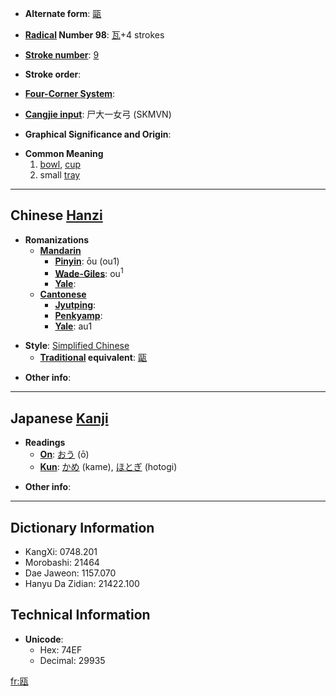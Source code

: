 * '''Alternate form''': [[甌]]

* '''[[Wiktionary:Chinese radical index| Radical]] Number 98''': [[Wiktionary:Chinese radical index 瓦|瓦]]+4 strokes

* '''[[Wiktionary:Chinese total strokes index|Stroke number]]''': [[Wiktionary:Chinese total strokes index 9|9]]

* '''Stroke order''': 

* '''[[Wiktionary:Chinese four corner index|Four-Corner System]]''': 

* '''[[Wiktionary:Chinese Cangjie index|Cangjie input]]''': 尸大一女弓 (SKMVN)

* '''Graphical Significance and Origin''': 

* '''Common Meaning'''
*#[[bowl]], [[cup]]
*# small [[tray]]

----

== Chinese [[Hanzi]] ==

* '''Romanizations'''
** '''[[Mandarin]]'''
*** '''[[Pinyin]]''': ōu (ou1)
*** '''[[Wade-Giles]]''': ou<sup>1</sup>
*** '''[[Yale]]''': 
** '''[[Cantonese]]'''
*** '''[[Jyutping]]''':
*** '''[[Penkyamp]]''': 
*** '''[[Yale]]''': au1

* '''Style''': [[Simplified Chinese]] 
** '''[[Traditional Chinese|Traditional]] equivalent''': [[甌]]

* '''Other info''': 

----

== Japanese [[Kanji]] ==

* '''Readings'''
** '''[[On]]''': [[おう]] (ō)
** '''[[Kun]]''': [[かめ]] (kame), [[ほとぎ]] (hotogi)

* '''Other info''':  

----

== Dictionary Information ==

* KangXi: 0748.201
* Morobashi: 21464
* Dae Jaweon: 1157.070
* Hanyu Da Zidian: 21422.100

== Technical Information ==

* '''Unicode''':
** Hex: 74EF
** Decimal: 29935

[[fr:瓯]]